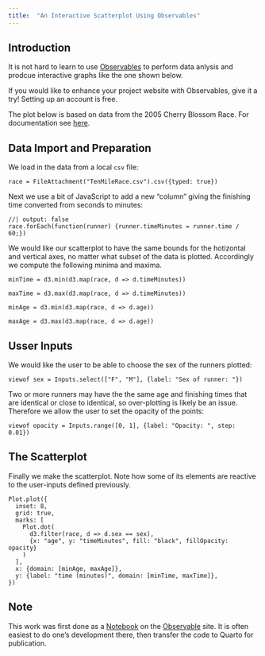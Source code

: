 ```yaml
---
title:  "An Interactive Scatterplot Using Observables"
---
```


## Introduction

It is not hard to learn to use [Observables](https://observablehq.com) to perform data anlysis and prodcue interactive graphs like the one shown below.

If you would like to enhance your project website with Observables, give it a try!  Setting up an account is free.

The plot below is based on data from the 2005 Cherry Blossom Race.  For documentation see [here](https://rdrr.io/cran/mosaicData/man/TenMileRace.html).

## Data Import and Preparation

We load in the data from a local `csv` file:

```ojs
race = FileAttachment("TenMileRace.csv").csv({typed: true})
```


Next we use a bit of JavaScript to add a new "column" giving the finishing time converted from seconds to minutes:

```ojs
//| output: false
race.forEach(function(runner) {runner.timeMinutes = runner.time / 60;})
```

We would like our scatterplot to have the same bounds for the hotizontal and vertical axes, no matter what subset of the data is plotted.  Accordingly we compute the following minima and maxima.


```ojs
minTime = d3.min(d3.map(race, d => d.timeMinutes))
```

```ojs
maxTime = d3.max(d3.map(race, d => d.timeMinutes))
```

```ojs
minAge = d3.min(d3.map(race, d => d.age))
```

```ojs
maxAge = d3.max(d3.map(race, d => d.age))
```
    
    
    
## Usser Inputs

We would like the user to be able to choose the sex of the runners plotted:


```ojs
viewof sex = Inputs.select(["F", "M"], {label: "Sex of runner: "})
```

Two or more runners may have the the same age and finishing times that are identical or close to identical, so over-plotting is likely be an issue.  Therefore we allow the user to set the opacity of the points:


```ojs
viewof opacity = Inputs.range([0, 1], {label: "Opacity: ", step: 0.01})
```

## The Scatterplot

Finally we make the scatterplot.  Note how some of its elements are reactive to the user-inputs defined previously.

```ojs
Plot.plot({
  inset: 8,
  grid: true,
  marks: [
    Plot.dot(
      d3.filter(race, d => d.sex == sex), 
      {x: "age", y: "timeMinutes", fill: "black", fillOpacity: opacity}
    )
  ],
  x: {domain: [minAge, maxAge]},
  y: {label: "time (minutes)", domain: [minTime, maxTime]},
})
```

## Note

This work was first done as a [Notebook](https://observablehq.com/d/1664118c11075582) on the [Observable](https://observablehq.com) site.  It is often easiest to do one's development there, then transfer the code to Quarto for publication.